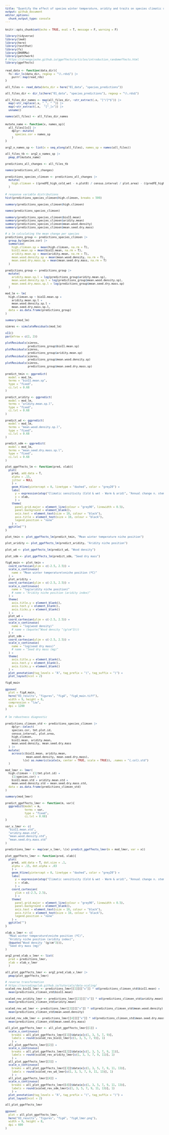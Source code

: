 ```yaml
---
title: "Quantify the effect of species winter temperature, aridity and traits on species climatic sensitivity"
output: github_document
editor_options: 
  chunk_output_type: console
---
```


```{=html}
<style type="text/css">
pre {
  font-size: 10px
}
</style>
```

```r
knitr::opts_chunk$set(echo = TRUE, eval = T, message = F, warning = F)

library(tidyverse)
library(lme4)
library(here)
library(testthat)
library(fs)
library(DHARMa)
library(patchwork)
# https://strengejacke.github.io/ggeffects/articles/introduction_randomeffects.html
library(ggeffects)

```

```r

read_data <- function(data_dir){
  fs::dir_ls(data_dir, regexp = "\\.rds$") |>
    purrr::map(read_rds)
}

all_files <- read_data(data_dir = here("01_data", "species_predictions"))

all_files_dir <- dir_ls(here("01_data", "species_predictions"), regexp = "\\.rds$")

all_files_dir_names <- map(all_files_dir, ~str_extract(.x, "[^/]*$")) |> 
  map(~str_replace(.x, "_", " ")) |> 
  map(~str_extract(.x,  "[^_]+")) |>
  unname()

names(all_files) <- all_files_dir_names

```

```r

mutate_name <- function(x, names_sp){
  all_files[[x]] |> 
    dplyr::mutate(
      species.cor = names_sp
    )
}

arg2_x_names_sp <- list(x = seq_along(all_files), names_sp = names(all_files))

all_files_tb <- arg2_x_names_sp |> 
  pmap_df(mutate_name)

predictions_all_changes <- all_files_tb

names(predictions_all_changes)

predictions_species_climsen <- predictions_all_changes |>
  mutate(
    high.climsen = ((predFE_high_cold_wet - n.plot0) / census.interval / plot.area) - ((predFE_high_warm_arid - n.plot0) / census.interval / plot.area)
  )

```

```r

# response variable distributions
hist(predictions_species_climsen$high.climsen, breaks = 500)

summary(predictions_species_climsen$high.climsen)

names(predictions_species_climsen)

summary(predictions_species_climsen$bio11.mean)
summary(predictions_species_climsen$aridity.mean)
summary(predictions_species_climsen$mean.wood.density)
summary(predictions_species_climsen$mean.seed.dry.mass)

# a lm calculating the mean change per species
predictions_group <- predictions_species_climsen |> 
  group_by(species.cor) |> 
  summarise(
    high.climsen.sp = mean(high.climsen, na.rm = T),
    bio11.mean.sp = mean(bio11.mean, na.rm = T),
    aridity.mean.sp = mean(aridity.mean, na.rm = T),
    mean.wood.density.sp = mean(mean.wood.density, na.rm = T),
    mean.seed.dry.mass.sp = mean(mean.seed.dry.mass, na.rm = T)
  )

predictions_group <- predictions_group |> 
  mutate(
    aridity.mean.sp.l = log(predictions_group$aridity.mean.sp),
    mean.wood.density.sp.l = log(predictions_group$mean.wood.density.sp),
    mean.seed.dry.mass.sp.l = log(predictions_group$mean.seed.dry.mass.sp)
  )

mod_lm <- lm(
  high.climsen.sp ~ bio11.mean.sp + 
    aridity.mean.sp.l +
    mean.wood.density.sp.l +
    mean.seed.dry.mass.sp.l,
  data = as.data.frame(predictions_group)
)

summary(mod_lm)

simres <- simulateResiduals(mod_lm)

x11()
par(mfrow = c(2, 2))

plotResiduals(simres,
              predictions_group$bio11.mean.sp)
plotResiduals(simres,
              predictions_group$aridity.mean.sp)
plotResiduals(simres,
              predictions_group$mean.wood.density.sp)
plotResiduals(simres,
              predictions_group$mean.seed.dry.mass.sp)

```

```r

predict_tmin <- ggpredict(
  model = mod_lm, 
  terms = "bio11.mean.sp",
  type = "fixed",
  ci.lvl = 0.68
)

predict_aridity <- ggpredict(
  model = mod_lm, 
  terms = "aridity.mean.sp.l",
  type = "fixed",
  ci.lvl = 0.68
)

predict_wd <- ggpredict(
  model = mod_lm, 
  terms = "mean.wood.density.sp.l",
  type = "fixed",
  ci.lvl = 0.68
)

predict_sdm <- ggpredict(
  model = mod_lm, 
  terms = "mean.seed.dry.mass.sp.l",
  type = "fixed",
  ci.lvl = 0.68
)

plot_ggeffects_lm <- function(pred, xlab){
  plot(
    pred, add.data = T,
    alpha = .15,
    jitter = NULL
    ) +
    geom_hline(yintercept = 0, linetype = "dashed", color = "grey20") +
    labs(
      y = expression(atop("Climatic sensitivity (Cold & wet - Warm & arid)", "Annual change n. stems per hectare")),
      x = xlab,
      ) +
    theme(
      panel.grid.major = element_line(colour = "grey90", linewidth = 0.5),
      panel.background = element_blank(),
      axis.text = element_text(size = 10, colour = "black"),
      axis.title = element_text(size = 10, colour = "black"),
      legend.position = "none"
    ) +
  ggtitle("")
}

plot_tmin <- plot_ggeffects_lm(predict_tmin, "Mean winter temperature niche position")

plot_aridity <- plot_ggeffects_lm(predict_aridity, "Aridity niche position")

plot_wd <- plot_ggeffects_lm(predict_wd, "Wood density")

plot_sdm <- plot_ggeffects_lm(predict_sdm, "Seed dry mass")

fig4_main <- plot_tmin + 
  coord_cartesian(ylim = c(-2.5, 2.5)) +
  scale_x_continuous(
    name = "Mean winter temperature\nniche position (ºC)"
  ) +
  plot_aridity + 
  coord_cartesian(ylim = c(-2.5, 2.5)) +
  scale_x_continuous(
    name = "log(aridity niche position)"
    # name = "Aridity niche position (aridity index)"
  ) +
  theme(
    axis.title.y = element_blank(),
    axis.text.y = element_blank(),
    axis.ticks.y = element_blank()
  ) +
  plot_wd + 
  coord_cartesian(ylim = c(-2.5, 2.5)) +
  scale_x_continuous(
    name = "log(wood density)"
    # name = (bquote("Wood density "(g/cm^3)))
  ) +
  plot_sdm +
  coord_cartesian(ylim = c(-2.5, 2.5)) +
  scale_x_continuous(
    name = "log(seed dry mass)"
    # name = "Seed dry mass (mg)"
  ) +
  theme(
    axis.title.y = element_blank(),
    axis.text.y = element_blank(),
    axis.ticks.y = element_blank()
  ) +
  plot_annotation(tag_levels = "A", tag_prefix = "(", tag_suffix = ")") +
  plot_layout(ncol = 2)

fig4_main

ggsave(
  plot = fig4_main,
  here("03_results", "figures", "fig4", "fig4_main.tiff"),
  width = 9, height = 8,
  compression = "lzw",
  dpi = 1200
)

```

```r

# lm robustness diagnostic

predictions_climsen_std <- predictions_species_climsen |>
    dplyr::select(
    species.cor, tmt.plot.id, 
    census.interval, plot.area,
    high.climsen,
    bio11.mean, aridity.mean,
    mean.wood.density, mean.seed.dry.mass
  ) |> 
  mutate(
    across(c(bio11.mean, aridity.mean,
             mean.wood.density, mean.seed.dry.mass),
           \(x) as.numeric(scale(x, center = TRUE, scale = TRUE)), .names = "{.col}.std")
  )

mod_lmer <- lmer(
  high.climsen ~ (1|tmt.plot.id) +
    (1|species.cor) +
    bio11.mean.std + aridity.mean.std + 
    mean.wood.density.std + mean.seed.dry.mass.std,
  data = as.data.frame(predictions_climsen_std)
)

summary(mod_lmer)

predict_ggeffects_lmer <- function(m, var){
  ggpredict(model = m, 
            terms = var,
            type = "fixed",
            ci.lvl = 0.68)
}

var_v_lmer <- c(
  "bio11.mean.std", 
  "aridity.mean.std",
  "mean.wood.density.std",
  "mean.seed.dry.mass.std"
)

predictions_lmer <- map(var_v_lmer, \(x) predict_ggeffects_lmer(m = mod_lmer, var = x))

plot_ggeffects_lmer <- function(pred, xlab){
  plot(
    pred, add.data = T, dot.size = .1,
    alpha = .15, dot.alpha = .03
    ) +
    geom_hline(yintercept = 0, linetype = "dashed", color = "grey20") +
    labs(
      y = expression(atop("Climatic sensitivity (Cold & wet - Warm & arid)", "Annual change n. stems per hectare")),
      x = xlab,
      ) +
    coord_cartesian(
      ylim = c(-2.5, 2.5),
      ) +
    theme(
      panel.grid.major = element_line(colour = "grey90", linewidth = 0.5),
      panel.background = element_blank(),
      axis.text = element_text(size = 10, colour = "black"),
      axis.title = element_text(size = 10, colour = "black"),
      legend.position = "none"
    ) +
  ggtitle("")
}

xlab_v_lmer <- c(
  "Mean winter temperature\nniche position (ºC)",
  "Aridity niche position (aridity index)",
  (bquote("Wood density "(g/cm^3))),
  "Seed dry mass (mg)"
)

arg2_pred_xlab_v_lmer <- list(
  pred = predictions_lmer,
  xlab = xlab_v_lmer
  )

all_plot_ggeffects_lmer <- arg2_pred_xlab_v_lmer |> 
  pmap(plot_ggeffects_lmer)

# reverse transformation
# https://ourcodingclub.github.io/tutorials/data-scaling/
scaled_rev_bio11_lmer <- predictions_lmer[[1]][["x"]] * sd(predictions_climsen_std$bio11.mean) +
  mean(predictions_climsen_std$bio11.mean)

scaled_rev_aridity_lmer <- predictions_lmer[[2]][["x"]] * sd(predictions_climsen_std$aridity.mean) +
  mean(predictions_climsen_std$aridity.mean)

scaled_rev_wd_lmer <- predictions_lmer[[3]][["x"]] * sd(predictions_climsen_std$mean.wood.density) +
  mean(predictions_climsen_std$mean.wood.density)

scaled_rev_sdm_lmer <- predictions_lmer[[4]][["x"]] * sd(predictions_climsen_std$mean.seed.dry.mass) +
  mean(predictions_climsen_std$mean.seed.dry.mass)

all_plot_ggeffects_lmer <- all_plot_ggeffects_lmer[[1]] + 
  scale_x_continuous(
    breaks = all_plot_ggeffects_lmer[[1]]$data$x[c(1, 3, 5, 7, 9)],
    labels = round(scaled_rev_bio11_lmer[c(1, 3, 5, 7, 9)], 1)
    ) +
  all_plot_ggeffects_lmer[[2]] + 
  scale_x_continuous(
    breaks = all_plot_ggeffects_lmer[[2]]$data$x[c(1, 3, 5, 7, 9, 11)],
    labels = round(scaled_rev_aridity_lmer[c(1, 3, 5, 7, 9, 11)], 1)
    ) +
  all_plot_ggeffects_lmer[[3]] + 
  scale_x_continuous(
    breaks = all_plot_ggeffects_lmer[[3]]$data$x[c(1, 3, 5, 7, 9, 11, 13)],
    labels = round(scaled_rev_wd_lmer[c(1, 3, 5, 7, 9, 11, 13)], 1)
    ) +
  all_plot_ggeffects_lmer[[4]] + 
  scale_x_continuous(
    breaks = all_plot_ggeffects_lmer[[4]]$data$x[c(1, 3, 5, 7, 9, 11, 13)],
    labels = round(scaled_rev_sdm_lmer[c(1, 3, 5, 7, 9, 11, 13)], 1)
    ) +
  plot_annotation(tag_levels = "A", tag_prefix = "(", tag_suffix = ")") +
  plot_layout(ncol = 2)

all_plot_ggeffects_lmer
  
ggsave(
  plot = all_plot_ggeffects_lmer,
  here("03_results", "figures", "fig4", "fig4_lmer.png"),
  width = 9, height = 8,
  dpi = 600
)

```

